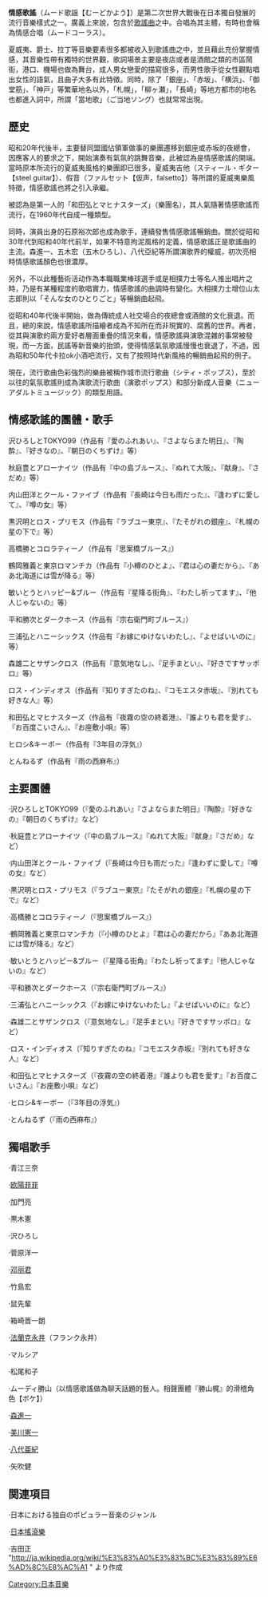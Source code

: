 {{multiple issues|
{{copyedit|time=2015-12-22T22:35:26+00:00}}
{{original research|time=2015-12-22T22:35:26+00:00}}
{{unreferenced|time=2015-12-22T22:35:26+00:00}}
}}
'''情感歌謠'''（ムード歌謡【むーどかよう】）是第二次世界大戰後在日本獨自發展的流行音樂樣式之一。廣義上來說，包含於[[歌謠曲|歌謠曲]]之中。合唱為其主體，有時也會稱為情感合唱（ムードコーラス）。

夏威夷、爵士、拉丁等音樂要素很多都被收入到歌謠曲之中，並且藉此充份掌握情感，其音樂性帶有獨特的世界觀，歌詞場景主要是夜店或者是酒館之類的市區鬧街，港口、機場也做為舞台，成人男女戀愛的描寫很多，而男性歌手從女性觀點唱出女性的語氣，且曲子大多有此特徵。同時，除了「銀座」、「赤坂」、「横浜」、「御堂筋」、「神戸」等繁華地名以外，「札幌」，「柳ヶ瀬」，「長崎」等地方都市的地名也都進入詞中，所謂「當地歌」（ご当地ソング）也就常常出現。 

== 歷史 ==
昭和20年代後半，主要替同盟國佔領軍做事的樂團遷移到銀座或赤坂的夜總會，因應客人的要求之下，開始演奏有氣氛的跳舞音樂，此被認為是情感歌謠的開端。當時原本所流行的夏威夷風格的樂團即已很多，夏威夷吉他（スティール・ギター【steel guitar】）、假音（ファルセット【仮声，falsetto】）等所謂的夏威夷樂風特徵，情感歌謠也將之引入承繼。

被認為是第一人的「和田弘とマヒナスターズ」（樂團名），其人氣隨著情感歌謠而流行，在1960年代自成一種類型。

同時，演員出身的石原裕次郎也成為歌手，連續發售情感歌謠暢銷曲。關於從昭和30年代到昭和40年代前半，如果不特意拘泥風格的定義，情感歌謠正是歌謠曲的主流。森進一、五木宏（五木ひろし）、八代亞紀等所謂演歌界的權威，初次亮相時情感歌謠顏色也很濃厚。

另外，不以此種藝術活动作為本職職業棒球選手或是相撲力士等名人推出唱片之時，乃是有某種程度的歌唱實力，情感歌謠的曲調時有變化。大相撲力士增位山太志郎則以「そんな女のひとりごと」等暢銷曲起飛。

從昭和40年代後半開始，做為傳統成人社交場合的夜總會或酒館的文化衰退。而且，總的來說，情感歌謠所描繪者成為不知所在而非現實的、腐舊的世界。再者，從其與演歌的兩方愛好者層面重疊的情況來看，情感歌謠與演歌混雜的事常被發現，而一方面，民謠等新音樂的抬頭，使得情感氣氛歌謠慢慢也衰退了，不過，因為昭和50年代卡拉ok小酒吧流行，又有了按照時代新風格的暢銷曲起飛的例子。

現在，流行歌曲色彩強烈的樂曲被稱作城市流行歌曲（シティ・ポップス），至於以往的氣氛歌謠則成為演歌流行歌曲（演歌ポップス）和部分新成人音樂（ニューアダルトミュージック）的類型用語。

==情感歌謠的團體・歌手 ==
沢ひろしとTOKYO99（作品有『愛のふれあい』、『さよならまた明日』、『陶酔』、『好きなの』、『朝日のくちずけ』等）

秋庭豊とアローナイツ（作品有『中の島ブルース』、『ぬれて大阪』、『献身』、『さだめ』等）

内山田洋とクール・ファイブ（作品有『長崎は今日も雨だった』、『逢わずに愛して』、『噂の女』等）

黒沢明とロス・プリモス（作品有『ラブユー東京』、『たそがれの銀座』、『札幌の星の下で』等）

高橋勝とコロラティーノ（作品有『思案橋ブルース』）

鶴岡雅義と東京ロマンチカ（作品有『小樽のひとよ』、『君は心の妻だから』、『ああ北海道には雪が降る』等）

敏いとうとハッピー&ブルー（作品有『星降る街角』、『わたし祈ってます』、『他人じゃないの』等）

平和勝次とダークホース（作品有『宗右衛門町ブルース』）

三浦弘とハニーシックス（作品有『お嫁にゆけないわたし』、『よせばいいのに』等）

森雄二とサザンクロス（作品有『意気地なし』、『足手まとい』、『好きですサッポロ』等）

ロス・インディオス（作品有『知りすぎたのね』、『コモエスタ赤坂』、『別れても好きな人』等）
 
和田弘とマヒナスターズ（作品有『夜霧の空の終着港』、『誰よりも君を愛す』、『お百度こいさん』、『お座敷小唄』等）

ヒロシ&キーボー（作品有『3年目の浮気』）

とんねるず（作品有『雨の西麻布』）

== 主要團體 ==

·沢ひろしとTOKYO99（『愛のふれあい』『さよならまた明日』『陶酔』『好きなの』『朝日のくちずけ』など）

·秋庭豊とアローナイツ（『中の島ブルース』『ぬれて大阪』『献身』『さだめ』など）

·内山田洋とクール・ファイブ（『長崎は今日も雨だった』『逢わずに愛して』『噂の女』など）

·黒沢明とロス・プリモス（『ラブユー東京』『たそがれの銀座』『札幌の星の下で』など）

·高橋勝とコロラティーノ（『思案橋ブルース』）

·鶴岡雅義と東京ロマンチカ（『小樽のひとよ』『君は心の妻だから』『ああ北海道には雪が降る』など）

·敏いとうとハッピー&ブルー（『星降る街角』『わたし祈ってます』『他人じゃないの』など）

·平和勝次とダークホース（『宗右衛門町ブルース』）

·三浦弘とハニーシックス（『お嫁にゆけないわたし』『よせばいいのに』など）

·森雄二とサザンクロス（『意気地なし』『足手まとい』『好きですサッポロ』など）

·ロス・インディオス（『知りすぎたのね』『コモエスタ赤坂』『別れても好きな人』など）

·和田弘とマヒナスターズ（『夜霧の空の終着港』『誰よりも君を愛す』『お百度こいさん』『お座敷小唄』など）

·ヒロシ&キーボー（『3年目の浮気』）

·とんねるず（『雨の西麻布』）

== 獨唱歌手 ==

·青江三奈 

·[[欧陽菲菲|欧陽菲菲]]

·加門亮 

·黒木憲 

·沢ひろし 

·菅原洋一 

·[[邓丽君|邓丽君]]

·竹島宏 

·鼠先輩 

·箱崎晋一朗 

·[[法蘭克永井|法蘭克永井]]（フランク永井）

·マルシア 

·松尾和子 

·ムーディ勝山（以情感歌謠做為聊天話題的藝人。相聲團體『勝山梶』的滑稽角色【ボケ】）

·[[森進一|森進一]]

·[[美川宪一|美川憲一]] 

·[[八代亞紀|八代亜紀]] 

·矢吹健

== 関連項目 ==
·日本における独自のポピュラー音楽のジャンル 

·[[日本搖滾樂|日本搖滾樂]] 

·吉田正 
"http://ja.wikipedia.org/wiki/%E3%83%A0%E3%83%BC%E3%83%89%E6%AD%8C%E8%AC%A1 {{Wayback|url=http://ja.wikipedia.org/wiki/%E3%83%A0%E3%83%BC%E3%83%89%E6%AD%8C%E8%AC%A1 |date=20210206102856 }}" より作成

[[Category:日本音樂|Category:日本音樂]]